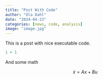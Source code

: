 ```yaml
---
title: "Post With Code"
author: "Ola Dahl"
date: "2024-04-23"
categories: [news, code, analysis]
image: "image.jpg"
---
```


This is a post with nice executable code.

```r
1 + 1
```

And some math

$$
\dot x = Ax + Bu
$$
